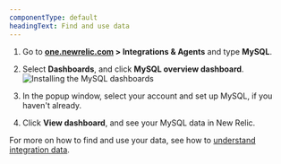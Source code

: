 ```yaml
---
componentType: default
headingText: Find and use data
---
```


1. Go to **[one.newrelic.com](https://one.newrelic.com) > Integrations & Agents** and type **MySQL**.

2. Select **Dashboards**, and click **MySQL overview dashboard**.
   <img
     title="Install the MySQL dashboards"
     alt="Installing the  MySQL dashboards"
     src="/images/infrastructure_screenshot-crop_install-mysql-dashboard.webp"
   />

3. In the popup window, select your account and set up MySQL, if you haven't already.

4. Click **View dashboard**, and see your MySQL data in New Relic.

For more on how to find and use your data, see how to [understand integration data](/docs/infrastructure/integrations/find-use-infrastructure-integration-data).

